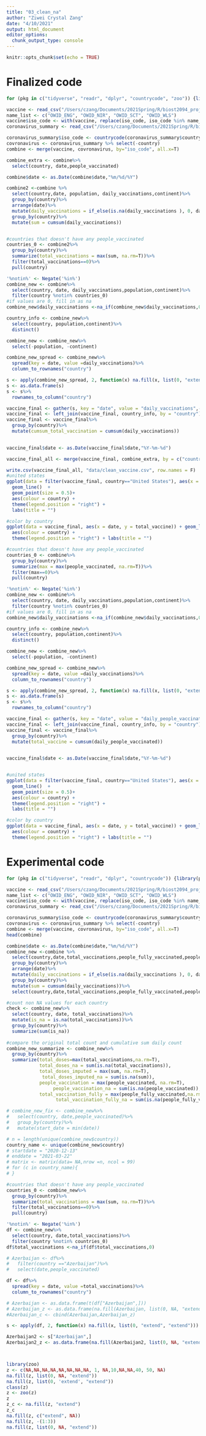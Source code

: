 ```yaml
---
title: "03_clean_na"
author: "Ziwei Crystal Zang"
date: "4/10/2021"
output: html_document
editor_options: 
  chunk_output_type: console
---
```


```r
knitr::opts_chunk$set(echo = TRUE)
```

# Finalized code
```r
for (pkg in c("tidyverse", "readr", "dplyr", "countrycode", "zoo")) {library(pkg, character.only = TRUE)}

vaccine <- read_csv("/Users/czang/Documents/2021Spring/R/biost2094_project/data/vaccinations.csv")
name_list <- c("OWID_ENG", "OWID_NIR", "OWID_SCT", "OWID_WLS")
vaccine$iso_code <- with(vaccine, replace(iso_code, iso_code %in% name_list, "GBR"))
coronavirus_summary <- read_csv("/Users/czang/Documents/2021Spring/R/biost2094_project/data/coronavirus_summary.csv")

coronavirus_summary$iso_code <- countrycode(coronavirus_summary$country, 'country.name','iso3c')
covronavirus <- coronavirus_summary %>% select(-country)
combine <- merge(vaccine, covronavirus, by="iso_code", all.x=T)

combine_extra <- combine%>%
  select(country, date,people_vaccinated)

combine$date <- as.Date(combine$date,"%m/%d/%Y")

combine2 <-combine %>%
  select(country,date, population, daily_vaccinations,continent)%>%
  group_by(country)%>%
  arrange(date)%>%
  mutate(daily_vaccinations = if_else(is.na(daily_vaccinations ), 0, daily_vaccinations))%>%
  group_by(country)%>%
  mutate(sum = cumsum(daily_vaccinations))


#countries that doesn't have any people_vaccinated
countries_0 <- combine2%>%
  group_by(country)%>%
  summarize(total_vaccinations = max(sum, na.rm=T))%>%
  filter(total_vaccinations==0)%>%
  pull(country)

'%notin%' <- Negate('%in%')
combine_new <- combine%>%
  select(country, date, daily_vaccinations,population,continent)%>%
  filter(country %notin% countries_0)
#if values are 0, fill in as na
combine_new$daily_vaccinations <-na_if(combine_new$daily_vaccinations,0)

country_info <- combine_new%>%
  select(country, population,continent)%>%
  distinct()

combine_new <- combine_new%>%
  select(-population, -continent)

combine_new_spread <- combine_new%>%
  spread(key = date, value =daily_vaccinations)%>%
  column_to_rownames("country")

s <- apply(combine_new_spread, 2, function(x) na.fill(x, list(0, "extend", "extend")))
s <- as.data.frame(s)
s <- s%>%
  rownames_to_column("country")

vaccine_final <- gather(s, key = "date", value = "daily_vaccinations",-country)
vaccine_final <- left_join(vaccine_final, country_info, by = "country")
vaccine_final <- vaccine_final%>%
  group_by(country)%>%
  mutate(cumsum_total_vaccination = cumsum(daily_vaccinations))
  

vaccine_final$date <- as.Date(vaccine_final$date,"%Y-%m-%d")

vaccine_final_all <- merge(vaccine_final, combine_extra, by = c("country", "date"))

write.csv(vaccine_final_all, "data/clean_vaccine.csv", row.names = F)
#united states
ggplot(data = filter(vaccine_final, country=="United States"), aes(x = date, y = total_vaccine)) + 
  geom_line()  +
  geom_point(size = 0.5)+
  aes(colour = country) + 
  theme(legend.position = "right") +
  labs(title = "")

#color by country
ggplot(data = vaccine_final, aes(x = date, y = total_vaccine)) + geom_line()  + 
  aes(colour = country) + 
  theme(legend.position = "right") + labs(title = "")
```

```r
#countries that doesn't have any people_vaccinated
countries_0 <- combine%>%
  group_by(country)%>%
  summarize(max = max(people_vaccinated, na.rm=T))%>%
  filter(max==0)%>%
  pull(country)

'%notin%' <- Negate('%in%')
combine_new <- combine%>%
  select(country, date, daily_vaccinations,population,continent)%>%
  filter(country %notin% countries_0)
#if values are 0, fill in as na
combine_new$daily_vaccinations <-na_if(combine_new$daily_vaccinations,0)

country_info <- combine_new%>%
  select(country, population,continent)%>%
  distinct()

combine_new <- combine_new%>%
  select(-population, -continent)

combine_new_spread <- combine_new%>%
  spread(key = date, value =daily_vaccinations)%>%
  column_to_rownames("country")

s <- apply(combine_new_spread, 2, function(x) na.fill(x, list(0, "extend", "extend")))
s <- as.data.frame(s)
s <- s%>%
  rownames_to_column("country")

vaccine_final <- gather(s, key = "date", value = "daily_people_vaccinated",-country)
vaccine_final <- left_join(vaccine_final, country_info, by = "country")
vaccine_final <- vaccine_final%>%
  group_by(country)%>%
  mutate(total_vaccine = cumsum(daily_people_vaccinated))
  

vaccine_final$date <- as.Date(vaccine_final$date,"%Y-%m-%d")


#united states
ggplot(data = filter(vaccine_final, country=="United States"), aes(x = date, y = total_vaccine)) + 
  geom_line()  +
  geom_point(size = 0.5)+
  aes(colour = country) + 
  theme(legend.position = "right") +
  labs(title = "")

#color by country
ggplot(data = vaccine_final, aes(x = date, y = total_vaccine)) + geom_line()  + 
  aes(colour = country) + 
  theme(legend.position = "right") + labs(title = "")
```

# Experimental code
```r
for (pkg in c("tidyverse", "readr", "dplyr", "countrycode")) {library(pkg, character.only = TRUE)}

vaccine <- read_csv("/Users/czang/Documents/2021Spring/R/biost2094_project/data/vaccinations.csv")
name_list <- c("OWID_ENG", "OWID_NIR", "OWID_SCT", "OWID_WLS")
vaccine$iso_code <- with(vaccine, replace(iso_code, iso_code %in% name_list, "GBR"))
coronavirus_summary <- read_csv("/Users/czang/Documents/2021Spring/R/biost2094_project/data/coronavirus_summary.csv")

coronavirus_summary$iso_code <- countrycode(coronavirus_summary$country, 'country.name','iso3c')
covronavirus <- coronavirus_summary %>% select(-country)
combine <- merge(vaccine, covronavirus, by="iso_code", all.x=T)
head(combine)

combine$date <- as.Date(combine$date,"%m/%d/%Y")
combine_new <-combine %>%
  select(country,date,total_vaccinations,people_fully_vaccinated,people_vaccinated,total_vaccinations_per_hundred, population, daily_vaccinations)%>%
  group_by(country)%>%
  arrange(date)%>%
  mutate(daily_vaccinations = if_else(is.na(daily_vaccinations ), 0, daily_vaccinations))%>%
  group_by(country)%>%
  mutate(sum = cumsum(daily_vaccinations))%>%
  select(country,date,total_vaccinations,people_fully_vaccinated,people_vaccinated,daily_vaccinations, sum)

#count non NA values for each country
check <- combine_new%>%
  select(country, date, total_vaccinations)%>%
  mutate(is_na = is.na(total_vaccinations))%>%
  group_by(country)%>%
  summarize(sum(is_na))
  
#compare the original total count and cumulative sum daily count
combine_new_summarize <- combine_new%>%
  group_by(country)%>%
  summarize(total_doses=max(total_vaccinations,na.rm=T),
            total_doses_na = sum(is.na(total_vaccinations)),
            total_doses_imputed = max(sum, na.rm=T),
             total_doses_imputed_na = sum(is.na(sum)),
            people_vaccination = max(people_vaccinated, na.rm=T),
                 people_vaccination_na = sum(is.na(people_vaccinated)),
            total_vaccination_fully = max(people_fully_vaccinated,na.rm=T),
                  total_vaccination_fully_na = sum(is.na(people_fully_vaccinated)))

# combine_new_fix <- combine_new%>%
#   select(country, date,people_vaccinated)%>%
#   group_by(country)%>%
#   mutate(start_date = min(date))

# n = length(unique(combine_new$country))
country_name <- unique(combine_new$country)
# startdate = "2020-12-13"
# enddate = "2021-03-22"
# matrix <- matrix(data= NA,nrow =n, ncol = 99)
# for (c in country_name){
# }

#countries that doesn't have any people_vaccinated
countries_0 <- combine_new%>%
  group_by(country)%>%
  summarize(total_vaccinations = max(sum, na.rm=T))%>%
  filter(total_vaccinations==0)%>%
  pull(country)

'%notin%' <- Negate('%in%')
df <- combine_new%>%
  select(country, date,total_vaccinations)%>%
  filter(country %notin% countries_0)
df$total_vaccinations <-na_if(df$total_vaccinations,0)

# Azerbaijan <- df%>%
#   filter(country =="Azerbaijan")%>%
#   select(date,people_vaccinated)

df <- df%>%
  spread(key = date, value =total_vaccinations)%>%
  column_to_rownames("country")

# Azerbaijan <- as.data.frame(t(df["Azerbaijan",]))
# Azerbaijan_z <- as.data.frame(na.fill(Azerbaijan, list(0, NA, "extend")))
#Azerbaijan_c <- cbind(Azerbaijan,Azerbaijan_z)

s <- apply(df, 2, function(x) na.fill(x, list(0, "extend", "extend")))

Azerbaijan2 <- s["Azerbaijan",]
Azerbaijan2_z <- as.data.frame(na.fill(Azerbaijan2, list(0, NA, "extend")))



library(zoo)
z <- c(NA,NA,NA,NA,NA,NA,NA,NA, 1, NA,10,NA,NA,40, 50, NA)
na.fill(z, list(0, NA, "extend"))
na.fill(z, list(0, 'extend', "extend"))
class(z)
z <- zoo(z)
z
z_c <- na.fill(z, "extend")
z_c
na.fill(z, c("extend", NA))
na.fill(z, -(1:3))
na.fill(z, list(0, NA, "extend"))

```

